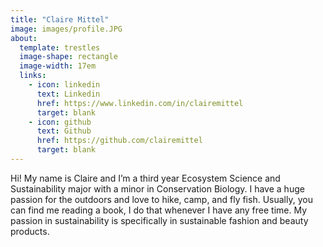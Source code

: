```yaml
---
title: "Claire Mittel"
image: images/profile.JPG
about: 
  template: trestles
  image-shape: rectangle
  image-width: 17em
  links:
    - icon: linkedin
      text: Linkedin
      href: https://www.linkedin.com/in/clairemittel
      target: blank
    - icon: github
      text: Github
      href: https://github.com/clairemittel
      target: blank
---
```


Hi! My name is Claire and I'm a third year Ecosystem Science and Sustainability major with a minor in Conservation Biology. I have a huge passion for the outdoors and love to hike, camp, and fly fish. Usually, you can find me reading a book, I do that whenever I have any free time. My passion in sustainability is specifically in sustainable fashion and beauty products.
